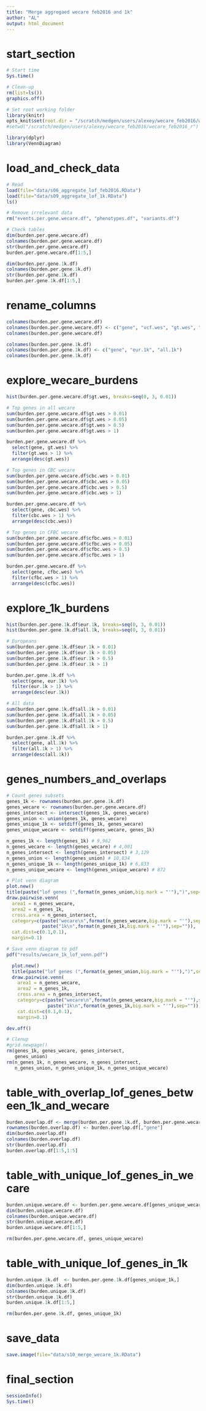 ```yaml
---
title: "Merge aggregaed wecare feb2016 and 1k"
author: "AL"
output: html_document
---
```


# start_section

```r

# Start time
Sys.time()

# Clean-up
rm(list=ls())
graphics.off()

# Set root working folder
library(knitr)
opts_knit$set(root.dir = "/scratch/medgen/users/alexey/wecare_feb2016/wecare_feb2016_r")
#setwd("/scratch/medgen/users/alexey/wecare_feb2016/wecare_feb2016_r")

library(dplyr)
library(VennDiagram)

```

# load_and_check_data

```r

# Read
load(file="data/s06_aggregate_lof_feb2016.RData")
load(file="data/s09_aggregate_lof_1k.RData")
ls()

# Remove irrelevant data
rm("events.per.gene.wecare.df", "phenotypes.df", "variants.df")

# Check tables
dim(burden.per.gene.wecare.df)
colnames(burden.per.gene.wecare.df)
str(burden.per.gene.wecare.df)
burden.per.gene.wecare.df[1:5,]

dim(burden.per.gene.1k.df)
colnames(burden.per.gene.1k.df)
str(burden.per.gene.1k.df)
burden.per.gene.1k.df[1:5,]

```

# rename_columns

```r

colnames(burden.per.gene.wecare.df)
colnames(burden.per.gene.wecare.df) <- c("gene", "vcf.wes", "gt.wes", "cbc.wes", "ubc.wes", "cfbc.wes", "usbc.wes")
colnames(burden.per.gene.wecare.df)

colnames(burden.per.gene.1k.df)
colnames(burden.per.gene.1k.df) <- c("gene", "eur.1k", "all.1k")
colnames(burden.per.gene.1k.df)

```

# explore_wecare_burdens

```r

hist(burden.per.gene.wecare.df$gt.wes, breaks=seq(0, 3, 0.01))

# Top genes in all wecare
sum(burden.per.gene.wecare.df$gt.wes > 0.01)
sum(burden.per.gene.wecare.df$gt.wes > 0.05)
sum(burden.per.gene.wecare.df$gt.wes > 0.5)
sum(burden.per.gene.wecare.df$gt.wes > 1)

burden.per.gene.wecare.df %>% 
  select(gene, gt.wes) %>%
  filter(gt.wes > 1) %>%
  arrange(desc(gt.wes))

# Top genes in CBC wecare
sum(burden.per.gene.wecare.df$cbc.wes > 0.01)
sum(burden.per.gene.wecare.df$cbc.wes > 0.05)
sum(burden.per.gene.wecare.df$cbc.wes > 0.5)
sum(burden.per.gene.wecare.df$cbc.wes > 1)

burden.per.gene.wecare.df %>% 
  select(gene, cbc.wes) %>%
  filter(cbc.wes > 1) %>%
  arrange(desc(cbc.wes))

# Top genes in CFBC wecare
sum(burden.per.gene.wecare.df$cfbc.wes > 0.01)
sum(burden.per.gene.wecare.df$cfbc.wes > 0.05)
sum(burden.per.gene.wecare.df$cfbc.wes > 0.5)
sum(burden.per.gene.wecare.df$cfbc.wes > 1)

burden.per.gene.wecare.df %>% 
  select(gene, cfbc.wes) %>%
  filter(cfbc.wes > 1) %>%
  arrange(desc(cfbc.wes))

```

# explore_1k_burdens

```r

hist(burden.per.gene.1k.df$eur.1k, breaks=seq(0, 3, 0.01))
hist(burden.per.gene.1k.df$all.1k, breaks=seq(0, 3, 0.01))

# Europeans
sum(burden.per.gene.1k.df$eur.1k > 0.01)
sum(burden.per.gene.1k.df$eur.1k > 0.05)
sum(burden.per.gene.1k.df$eur.1k > 0.5)
sum(burden.per.gene.1k.df$eur.1k > 1)

burden.per.gene.1k.df %>% 
  select(gene, eur.1k) %>%
  filter(eur.1k > 1) %>%
  arrange(desc(eur.1k))

# All data
sum(burden.per.gene.1k.df$all.1k > 0.01)
sum(burden.per.gene.1k.df$all.1k > 0.05)
sum(burden.per.gene.1k.df$all.1k > 0.5)
sum(burden.per.gene.1k.df$all.1k > 1)

burden.per.gene.1k.df %>% 
  select(gene, all.1k) %>%
  filter(all.1k > 1) %>%
  arrange(desc(all.1k))


```

# genes_numbers_and_overlaps

```r

# Count genes subsets
genes_1k <- rownames(burden.per.gene.1k.df) 
genes_wecare <- rownames(burden.per.gene.wecare.df)
genes_intersect <- intersect(genes_1k, genes_wecare)
genes_union <- union(genes_1k, genes_wecare)
genes_unique_1k <- setdiff(genes_1k, genes_wecare)
genes_unique_wecare <- setdiff(genes_wecare, genes_1k)

n_genes_1k <- length(genes_1k) # 9,962
n_genes_wecare <- length(genes_wecare) # 4,001
n_genes_intersect <- length(genes_intersect) # 3,129
n_genes_union <- length(genes_union) # 10,834
n_genes_unique_1k <- length(genes_unique_1k) # 6,833
n_genes_unique_wecare <- length(genes_unique_wecare) # 872

# Plot venn diagram
plot.new()
title(paste("lof genes (",format(n_genes_union,big.mark = "'"),")",sep=""))
draw.pairwise.venn(
  area1 = n_genes_wecare, 
  area2 = n_genes_1k, 
  cross.area = n_genes_intersect,
  category=c(paste("wecare\n",format(n_genes_wecare,big.mark = "'"),sep=""),
             paste("1k\n",format(n_genes_1k,big.mark = "'"),sep="")),
  cat.dist=c(0.1,0.1),
  margin=0.1)

# Save venn diagram to pdf
pdf("results/wecare_1k_lof_venn.pdf")

  plot.new()
  title(paste("lof genes (",format(n_genes_union,big.mark = "'"),")",sep=""))
  draw.pairwise.venn(
    area1 = n_genes_wecare, 
    area2 = n_genes_1k, 
    cross.area = n_genes_intersect,
    category=c(paste("wecare\n",format(n_genes_wecare,big.mark = "'"),sep=""),
               paste("1k\n",format(n_genes_1k,big.mark = "'"),sep="")),
    cat.dist=c(0.1,0.1),
    margin=0.1)

dev.off()

# Clenup
#grid.newpage()
rm(genes_1k, genes_wecare, genes_intersect, 
   genes_union)
rm(n_genes_1k, n_genes_wecare, n_genes_intersect, 
   n_genes_union, n_genes_unique_1k, n_genes_unique_wecare)

```

# table_with_overlap_lof_genes_between_1k_and_wecare

```r

burden.overlap.df <- merge(burden.per.gene.1k.df, burden.per.gene.wecare.df, by="gene")
rownames(burden.overlap.df) <- burden.overlap.df[,"gene"]
dim(burden.overlap.df)
colnames(burden.overlap.df)
str(burden.overlap.df)
burden.overlap.df[1:5,1:5]

```

# table_with_unique_lof_genes_in_wecare

```r

burden.unique.wecare.df <- burden.per.gene.wecare.df[genes_unique_wecare,]
dim(burden.unique.wecare.df)
colnames(burden.unique.wecare.df)
str(burden.unique.wecare.df)
burden.unique.wecare.df[1:5,]

rm(burden.per.gene.wecare.df, genes_unique_wecare)

```

# table_with_unique_lof_genes_in_1k

```r

burden.unique.1k.df  <- burden.per.gene.1k.df[genes_unique_1k,]
dim(burden.unique.1k.df)
colnames(burden.unique.1k.df)
str(burden.unique.1k.df)
burden.unique.1k.df[1:5,]

rm(burden.per.gene.1k.df, genes_unique_1k)

```

# save_data

```r

save.image(file="data/s10_merge_wecare_1k.RData")

```

# final_section

```r

sessionInfo()
Sys.time()
  
```

